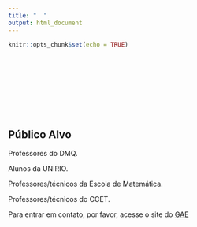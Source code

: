 ```yaml
---
title: "  "
output: html_document
---
```


```r
knitr::opts_chunk$set(echo = TRUE)
```
<br>
<br>
<br>
<br>
<br>
<br>
<br>


## Público Alvo

Professores do DMQ. 

Alunos da UNIRIO.

Professores/técnicos da Escola de Matemática.

Professores/técnicos do CCET.


Para entrar em contato, por favor, acesse o site do [GAE](http://gae.uniriotec.br/)